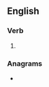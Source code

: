 ==English==

===Verb===
{{head|en|verb}}

# {{obsolete spelling of|demand|lang=en}}

===Anagrams===
* {{anagrams|en|a=addeemnu|ad eundem}}